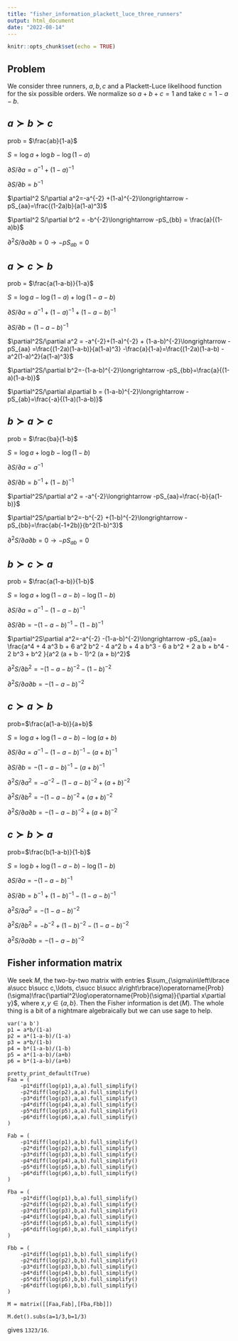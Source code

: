 ```yaml
---
title: "fisher_information_plackett_luce_three_runners"
output: html_document
date: "2022-08-14"
---
```


```r
knitr::opts_chunk$set(echo = TRUE)
```

## Problem

We consider three runners, $a,b,c$ and a Plackett-Luce likelihood
function for the six possible orders.  We normalize so $a+b+c=1$ and
take $c=1-a-b$.

## $a\succ b\succ c$

prob = $\frac{ab}{1-a}$

$S=\log a+\log b-\log(1-a)$

$\partial S/\partial a = a^{-1} + (1-a)^{-1}$

$\partial S/\partial b=b^{-1}$

$\partial^2 S/\partial a^2=-a^{-2} +(1-a)^{-2}\longrightarrow -pS_{aa}=\frac{(1-2a)b}{a(1-a)^3}$

$\partial^2 S/\partial b^2 = -b^{-2}\longrightarrow -pS_{bb} = \frac{a}{(1-a)b}$

$\partial^2 S/\partial a\partial b=0\longrightarrow -pS_{ab}= 0$ 

## $a\succ c\succ b$

prob = $\frac{a(1-a-b)}{1-a}$

$S=\log a-\log(1-a) +\log(1-a-b)$

$\partial S/\partial a = a^{-1} + (1-a)^{-1} + (1-a-b)^{-1}$

$\partial S/\partial b = (1-a-b)^{-1}$

$\partial^2S/\partial a^2 = -a^{-2}+(1-a)^{-2} + (1-a-b)^{-2}\longrightarrow -pS_{aa} =\frac{(1-2a)(1-a-b)}{a(1-a)^3} -\frac{a}{1-a}=\frac{(1-2a)(1-a-b) - a^2(1-a)^2}{a(1-a)^3}$

$\partial^2S/\partial b^2=-(1-a-b)^{-2}\longrightarrow -pS_{bb}=\frac{a}{(1-a)(1-a-b)}$

$\partial^2S/\partial a\partial b = (1-a-b)^{-2}\longrightarrow -pS_{ab}=\frac{-a}{(1-a)(1-a-b)}$

## $b\succ a\succ c$

prob = $\frac{ba}{1-b}$

$S=\log a +\log b-\log(1-b)$

$\partial S/\partial a = a^{-1}$

$\partial S/\partial b = b^{-1} +(1-b)^{-1}$

$\partial^2S/\partial a^2 = -a^{-2}\longrightarrow -pS_{aa}=\frac{-b}{a(1-b)}$

$\partial^2S/\partial b^2=-b^{-2} +(1-b)^{-2}\longrightarrow -pS_{bb}=\frac{ab(-1+2b)}{b^2(1-b)^3}$

$\partial^2S/\partial a\partial b=0\longrightarrow -pS_{ab}=0$

## $b\succ c\succ a$

prob = $\frac{a(1-a-b)}{1-b}$

$S=\log a + \log(1-a-b) - \log(1-b)$

$\partial S/\partial a=a^{-1} -(1-a-b)^{-1}$

$\partial S/\partial b=-(1-a-b)^{-1} - (1-b)^{-1}$

$\partial^2S\partial a^2=-a^{-2} -(1-a-b)^{-2}\longrightarrow -pS_{aa}=
\frac{a^4 + 4 a^3 b + 6 a^2 b^2 - 4 a^2 b + 4 a b^3 - 6 a b^2 + 2 a b + b^4 - 2 b^3 + b^2
}{a^2 (a + b - 1)^2 (a + b)^2}$

$\partial^2S/\partial b^2 =-(1-a-b)^{-2} -(1-b)^{-2}$

$\partial^2S/\partial a\partial b=-(1-a-b)^{-2}$

## $c\succ a\succ b$

prob=$\frac{a(1-a-b)}{a+b}$

$S=\log a + \log(1-a-b) -\log(a+b)$

$\partial S/\partial a=a^{-1} -(1-a-b)^{-1} -(a+b)^{-1}$

$\partial S/\partial  b=-(1-a-b)^{-1}-(a+b)^{-1}$

$\partial^2S/\partial a^2=-a^{-2} -(1-a-b)^{-2} +(a+b)^{-2}$

$\partial^2S/\partial b^2=-(1-a-b)^{-2} +(a+b)^{-2}$

$\partial^2S/\partial a\partial b=-(1-a-b)^{-2}+(a+b)^{-2}$

## $c\succ b\succ a$

prob=$\frac{b(1-a-b)}{1-b}$

$S=\log b+\log(1-a-b) -\log(1-b)$

$\partial S/\partial a=-(1-a-b)^{-1}$

$\partial S/\partial b=b^{-1}+(1-b)^{-1} -(1-a-b)^{-1}$

$\partial^2S/\partial a^2=-(1-a-b)^{-2}$

$\partial^2S/\partial b^2=-b^{-2} +(1-b)^{-2}-(1-a-b)^{-2}$

$\partial^2S/\partial a\partial b=-(1-a-b)^{-2}$


## Fisher information matrix

We seek $M$, the two-by-two matrix with entries $\sum_{\sigma\in\left\lbrace
a\succ b\succ c,\ldots, c\succ b\succ a\right\rbrace}\operatorname{Prob}(\sigma)\frac{\partial^2\log\operatorname{Prob}(\sigma)}{\partial x\partial y}$, where $x,y\in\left\lbrace a,b\right\rbrace$.  Then the Fisher information is $\det(M)$.  The whole thing is a bit of a nightmare algebraically but we can use sage to help.

```
var('a b')
p1 = a*b/(1-a)
p2 = a*(1-a-b)/(1-a)
p3 = a*b/(1-b)
p4 = b*(1-a-b)/(1-b)
p5 = a*(1-a-b)/(a+b)
p6 = b*(1-a-b)/(a+b)

pretty_print_default(True)
Faa = (
    -p1*diff(log(p1),a,a).full_simplify()
    -p2*diff(log(p2),a,a).full_simplify()
    -p3*diff(log(p3),a,a).full_simplify()
    -p4*diff(log(p4),a,a).full_simplify()
    -p5*diff(log(p5),a,a).full_simplify()
    -p6*diff(log(p6),a,a).full_simplify()
)

Fab = (
    -p1*diff(log(p1),a,b).full_simplify()
    -p2*diff(log(p2),a,b).full_simplify()
    -p3*diff(log(p3),a,b).full_simplify()
    -p4*diff(log(p4),a,b).full_simplify()
    -p5*diff(log(p5),a,b).full_simplify()
    -p6*diff(log(p6),a,b).full_simplify()
)

Fba = (
    -p1*diff(log(p1),b,a).full_simplify()
    -p2*diff(log(p2),b,a).full_simplify()
    -p3*diff(log(p3),b,a).full_simplify()
    -p4*diff(log(p4),b,a).full_simplify()
    -p5*diff(log(p5),b,a).full_simplify()
    -p6*diff(log(p6),b,a).full_simplify()
)

Fbb = (
    -p1*diff(log(p1),b,b).full_simplify()
    -p2*diff(log(p2),b,b).full_simplify()
    -p3*diff(log(p3),b,b).full_simplify()
    -p4*diff(log(p4),b,b).full_simplify()
    -p5*diff(log(p5),b,b).full_simplify()
    -p6*diff(log(p6),b,b).full_simplify()
)

M = matrix([[Faa,Fab],[Fba,Fbb]])

M.det().subs(a=1/3,b=1/3)
```

gives `1323/16`.


